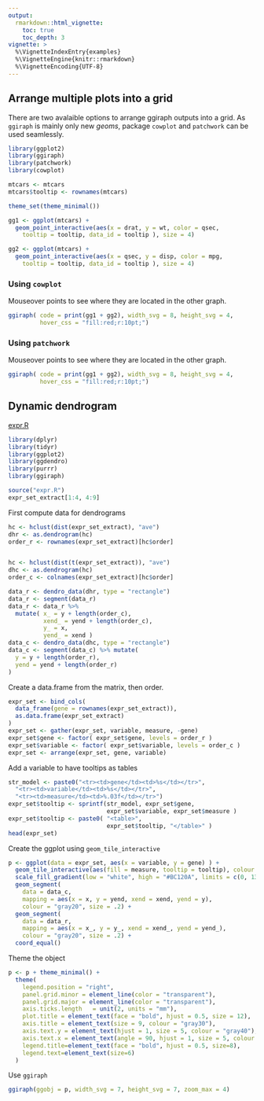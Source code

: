 ```yaml
---
output: 
  rmarkdown::html_vignette:
    toc: true 
    toc_depth: 3
vignette: >
  %\VignetteIndexEntry{examples}
  %\VignetteEngine{knitr::rmarkdown}
  %\VignetteEncoding{UTF-8}
---
```



## Arrange multiple plots into a grid 

There are two avalaible options to arrange ggiraph outputs into a grid. As 
`ggiraph` is mainly only new *geoms*, package `cowplot` and `patchwork` 
can be used seamlessly.

```r
library(ggplot2)
library(ggiraph)
library(patchwork)
library(cowplot)

mtcars <- mtcars
mtcars$tooltip <- rownames(mtcars)

theme_set(theme_minimal())

gg1 <- ggplot(mtcars) +
  geom_point_interactive(aes(x = drat, y = wt, color = qsec, 
    tooltip = tooltip, data_id = tooltip ), size = 4) 

gg2 <- ggplot(mtcars) +
  geom_point_interactive(aes(x = qsec, y = disp, color = mpg, 
    tooltip = tooltip, data_id = tooltip ), size = 4)
```


### Using `cowplot`

Mouseover points to see where they are located in the other graph.

```r
ggiraph( code = print(gg1 + gg2), width_svg = 8, height_svg = 4, 
         hover_css = "fill:red;r:10pt;")
```

### Using `patchwork`

Mouseover points to see where they are located in the other graph.

```r
ggiraph( code = print(gg1 + gg2), width_svg = 8, height_svg = 4, 
         hover_css = "fill:red;r:10pt;")
```

## Dynamic dendrogram

[expr.R](./expr.R)

```r
library(dplyr)
library(tidyr)
library(ggplot2)
library(ggdendro)
library(purrr)
library(ggiraph)

source("expr.R")
expr_set_extract[1:4, 4:9]
```

First compute data for dendrograms

```r
hc <- hclust(dist(expr_set_extract), "ave")
dhr <- as.dendrogram(hc)
order_r <- rownames(expr_set_extract)[hc$order]


hc <- hclust(dist(t(expr_set_extract)), "ave")
dhc <- as.dendrogram(hc)
order_c <- colnames(expr_set_extract)[hc$order]

data_r <- dendro_data(dhr, type = "rectangle")
data_r <- segment(data_r)
data_r <- data_r %>%
  mutate( x_ = y + length(order_c),
          xend_ = yend + length(order_c),
          y_ = x,
          yend_ = xend )
data_c <- dendro_data(dhc, type = "rectangle")
data_c <- segment(data_c) %>% mutate(
  y = y + length(order_r),
  yend = yend + length(order_r)
)
```

Create a data.frame from the matrix, then order. 

```r
expr_set <- bind_cols(
  data_frame(gene = rownames(expr_set_extract)),
  as.data.frame(expr_set_extract)
)
expr_set <- gather(expr_set, variable, measure, -gene)
expr_set$gene <- factor( expr_set$gene, levels = order_r )
expr_set$variable <- factor( expr_set$variable, levels = order_c )
expr_set <- arrange(expr_set, gene, variable)
```

Add a variable to have tooltips as tables

```r
str_model <- paste0("<tr><td>gene</td><td>%s</td></tr>", 
  "<tr><td>variable</td><td>%s</td></tr>", 
  "<tr><td>measure</td><td>%.03f</td></tr>")
expr_set$tooltip <- sprintf(str_model, expr_set$gene, 
                            expr_set$variable, expr_set$measure )
expr_set$tooltip <- paste0( "<table>", 
                            expr_set$tooltip, "</table>" )
head(expr_set)
```

Create the ggplot using `geom_tile_interactive`

```r
p <- ggplot(data = expr_set, aes(x = variable, y = gene) ) +
  geom_tile_interactive(aes(fill = measure, tooltip = tooltip), colour = "white") +
  scale_fill_gradient(low = "white", high = "#BC120A", limits = c(0, 13)) +
  geom_segment(
    data = data_c,
    mapping = aes(x = x, y = yend, xend = xend, yend = y),
    colour = "gray20", size = .2) +
  geom_segment(
    data = data_r,
    mapping = aes(x = x_, y = y_, xend = xend_, yend = yend_),
    colour = "gray20", size = .2) +
  coord_equal()
```

Theme the object

```r
p <- p + theme_minimal() +
  theme(
    legend.position = "right",
    panel.grid.minor = element_line(color = "transparent"),
    panel.grid.major = element_line(color = "transparent"),
    axis.ticks.length	= unit(2, units = "mm"),
    plot.title = element_text(face = "bold", hjust = 0.5, size = 12),
    axis.title = element_text(size = 9, colour = "gray30"),
    axis.text.y = element_text(hjust = 1, size = 5, colour = "gray40"),
    axis.text.x = element_text(angle = 90, hjust = 1, size = 5, colour = "gray40"),
    legend.title=element_text(face = "bold", hjust = 0.5, size=8),
    legend.text=element_text(size=6)
  )
```

Use `ggiraph`

```r
ggiraph(ggobj = p, width_svg = 7, height_svg = 7, zoom_max = 4)
```

